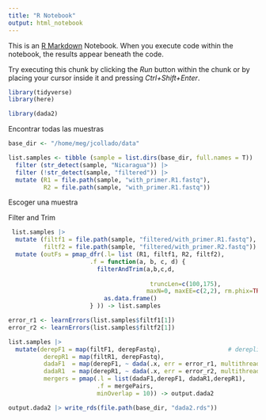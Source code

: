 ```yaml
---
title: "R Notebook"
output: html_notebook
---
```


This is an [R Markdown](http://rmarkdown.rstudio.com) Notebook. When you execute code within the notebook, the results appear beneath the code. 

Try executing this chunk by clicking the *Run* button within the chunk or by placing your cursor inside it and pressing *Ctrl+Shift+Enter*. 

```r
library(tidyverse)
library(here)

library(dada2)
```

Encontrar todas las muestras

```r
base_dir <- "/home/meg/jcollado/data"

list.samples <- tibble (sample = list.dirs(base_dir, full.names = T)) |> 
  filter (str_detect(sample, "Nicaragua")) |>
  filter (!str_detect(sample, "filtered")) |> 
  mutate (R1 = file.path(sample, "with_primer.R1.fastq"),
          R2 = file.path(sample, "with_primer.R1.fastq")) 


```



Escoger una muestra




Filter and Trim

```r
 list.samples |> 
  mutate (filtf1 = file.path(sample, "filtered/with_primer.R1.fastq"),
          filtf2 = file.path(sample, "filtered/with_primer.R2.fastq")) |> 
  mutate (outFs = pmap_dfr(.l= list (R1, filtf1, R2, filtf2),
                       .f = function(a, b, c, d) {
                         filterAndTrim(a,b,c,d,
                                       
                                        truncLen=c(100,175),
                                       maxN=0, maxEE=c(2,2), rm.phix=TRUE) %>% 
                           as.data.frame()
                       } )) -> list.samples 
```


```r
error_r1 <- learnErrors(list.samples$filtf1[1])
error_r2 <- learnErrors(list.samples$filtf2[1])
```
```r
list.samples |> 
  mutate(derepF1 = map(filtF1, derepFastq),                   # dereplicate seqs
          derepR1 = map(filtR1, derepFastq),
          dadaF1  = map(derepF1, ~ dada(.x, err = error_r1, multithread = F)),  # dada2
          dadaR1  = map(derepR1, ~ dada(.x, err = error_r2, multithread = F)),
          mergers = pmap(.l = list(dadaF1,derepF1, dadaR1,derepR1),                 # merge things
                         .f = mergePairs,
                         minOverlap = 10)) -> output.dada2

output.dada2 |> write_rds(file.path(base_dir, "dada2.rds"))
```


